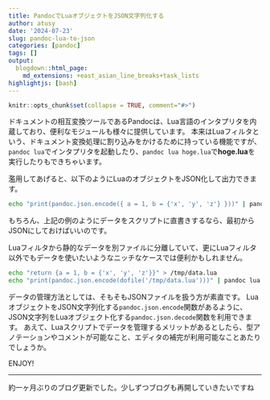 ```yaml
---
title: PandocでLuaオブジェクトをJSON文字列化する
author: atusy
date: '2024-07-23'
slug: pandoc-lua-to-json
categories: [pandoc]
tags: []
output:
  blogdown::html_page:
    md_extensions: +east_asian_line_breaks+task_lists
highlightjs: [bash]
---
```


```r
knitr::opts_chunk$set(collapse = TRUE, comment="#>")
```

ドキュメントの相互変換ツールであるPandocは、Lua言語のインタプリタを内蔵しており、便利なモジュールも様々に提供しています。
本来はLuaフィルタという、ドキュメント変換処理に割り込みをかけるために持っている機能ですが、`pandoc lua`でインタプリタを起動したり、`pandoc lua hoge.lua`で**hoge.lua**を実行したりもできちゃいます。

濫用してあげると、以下のようにLuaのオブジェクトをJSON化して出力できます。

```bash
echo "print(pandoc.json.encode({ a = 1, b = {'x', 'y', 'z'} }))" | pandoc lua -
```

もちろん、上記の例のようにデータをスクリプトに直書きするなら、最初からJSONにしておけばいいのです。

Luaフィルタから静的なデータを別ファイルに分離していて、更にLuaフィルタ以外でもデータを使いたいようなニッチなケースでは便利かもしれません。

```bash
echo "return {a = 1, b = {'x', 'y', 'z'}}" > /tmp/data.lua
echo "print(pandoc.json.encode(dofile('/tmp/data.lua')))" | pandoc lua - | jq .a
```

データの管理方法としては、そもそもJSONファイルを扱う方が素直です。
LuaオブジェクトをJSON文字列化する`pandoc.json.encode`関数があるように、JSON文字列をLuaオブジェクト化する`pandoc.json.decode`関数を利用できます。
あえて、Luaスクリプトでデータを管理するメリットがあるとしたら、型アノテーションやコメントが可能なこと、エディタの補完が利用可能なことあたりでしょうか。

ENJOY!

---

約一ヶ月ぶりのブログ更新でした。少しずつブログも再開していきたいですね
